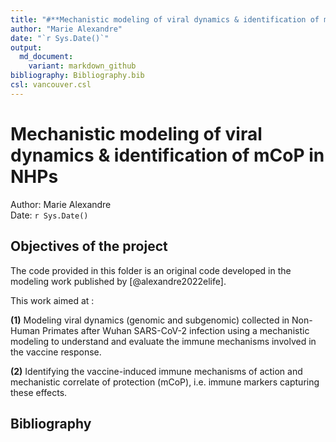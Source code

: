 ```yaml
---
title: "#**Mechanistic modeling of viral dynamics & identification of mCoP in NHPs**\n"
author: "Marie Alexandre"
date: "`r Sys.Date()`"
output:
  md_document:
    variant: markdown_github
bibliography: Bibliography.bib
csl: vancouver.csl
---
```



# **Mechanistic modeling of viral dynamics & identification of mCoP in NHPs**
Author: Marie Alexandre  
Date: `r Sys.Date()`

## **Objectives of the project**

The code provided in this folder is an original code developed in the modeling work published by [@alexandre2022elife]. \n

This work aimed at :

**(1)** Modeling viral dynamics (genomic and subgenomic) collected in Non-Human Primates after Wuhan SARS-CoV-2 infection using a mechanistic modeling to understand and evaluate the immune mechanisms involved in the vaccine response. 

**(2)** Identifying the vaccine-induced immune mechanisms of action and mechanistic correlate of protection (mCoP), i.e. immune markers capturing these effects. 



\n

## **Bibliography**
